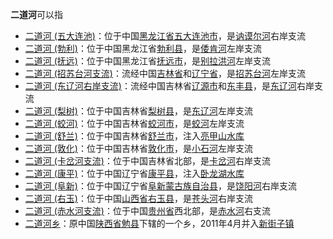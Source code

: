 '''二道河'''可以指
*[[二道河_(五大连池)|二道河 (五大连池)]]：位于中国[[黑龙江省|黑龙江省]][[五大连池市|五大连池市]]，是[[讷谟尔河|讷谟尔河]]右岸支流
*[[二道河_(勃利)|二道河 (勃利)]]：位于中国黑龙江省[[勃利县|勃利县]]，是[[倭肯河|倭肯河]]左岸支流
*[[二道河_(抚远)|二道河 (抚远)]]：位于中国黑龙江省[[抚远市|抚远市]]，是[[别拉洪河|别拉洪河]]左岸支流
*[[二道河_(招苏台河支流)|二道河 (招苏台河支流)]]：流经中国[[吉林省|吉林省]]和[[辽宁省|辽宁省]]，是[[招苏台河|招苏台河]]左岸支流
*[[二道河_(东辽河右岸支流)|二道河 (东辽河右岸支流)]]：流经中国吉林省[[辽源市|辽源市]]和[[东丰县|东丰县]]，是[[东辽河|东辽河]]右岸支流
*[[二道河_(梨树)|二道河 (梨树)]]：位于中国吉林省[[梨树县|梨树县]]，是[[东辽河|东辽河]]左岸支流
*[[二道河_(蛟河)|二道河 (蛟河)]]：位于中国吉林省[[蛟河市|蛟河市]]，是[[蛟河_(第二松花江)|蛟河]]左岸支流
*[[二道河_(舒兰)|二道河 (舒兰)]]：位于中国吉林省[[舒兰市|舒兰市]]，注入[[亮甲山水库|亮甲山水库]]
*[[二道河_(敦化)|二道河 (敦化)]]：位于中国吉林省[[敦化市|敦化市]]，是[[小石河_(敦化)|小石河]]左岸支流
*[[二道河_(卡岔河支流)|二道河 (卡岔河支流)]]：位于中国吉林省北部，是[[卡岔河|卡岔河]]右岸支流
*[[二道河_(康平)|二道河 (康平)]]：位于中国辽宁省[[康平县|康平县]]，注入[[卧龙湖水库|卧龙湖水库]]
*[[二道河_(阜新)|二道河 (阜新)]]：位于中国辽宁省[[阜新蒙古族自治县|阜新蒙古族自治县]]，是[[饶阳河|饶阳河]]右岸支流
*[[二道河_(右玉)|二道河 (右玉)]]：位于中国[[山西省|山西省]][[右玉县|右玉县]]，是[[浑河_(黄河)|苍头河]]右岸支流
*[[二道河_(赤水河支流)|二道河 (赤水河支流)]]：位于中国[[贵州省|贵州省]]西北部，是[[赤水河|赤水河]]右支流
*[[二道河乡|二道河乡]]：原中国[[陕西省|陕西省]][[勉县|勉县]]下辖的一个乡，2011年4月并入[[新街子镇|新街子镇]]
{{disambig|E|Cat=三字中国地名消歧义}}